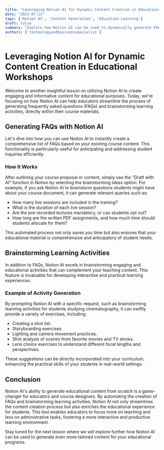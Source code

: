 ```yaml
---
title: "Leveraging Notion AI for Dynamic Content Creation in Educational Workshops"
date: "2023-07-23"
tags: ['Notion AI', 'Content Generation', 'Education Learning']
draft: false
summary: "Explore how Notion AI can be used to dynamically generate FAQs and learning activities for educational workshops, saving time and enhancing learning outcomes."
authors: ['technologyandbusinessspecialist']
---
```


# Leveraging Notion AI for Dynamic Content Creation in Educational Workshops

Welcome to another insightful lesson on utilizing Notion AI to create engaging and informative content for educational purposes. Today, we're focusing on how Notion AI can help educators streamline the process of generating frequently asked questions (FAQs) and brainstorming learning activities, directly within their course materials.

## Generating FAQs with Notion AI

Let's dive into how you can use Notion AI to instantly create a comprehensive list of FAQs based on your existing course content. This functionality is particularly useful for anticipating and addressing student inquiries efficiently.

### How It Works

After outlining your course proposal or content, simply use the "Draft with AI" function in Notion by selecting the brainstorming ideas option. For example, if you ask Notion AI to brainstorm questions students might have about your course document, it can generate relevant queries such as:

- How many live sessions are included in the training?
- What is the duration of each live session?
- Are the pre-recorded lectures mandatory, or can students opt out?
- How long are the written PDF assignments, and how much time should students allocate for them?

This automated process not only saves you time but also ensures that your educational material is comprehensive and anticipatory of student needs.

## Brainstorming Learning Activities

In addition to FAQs, Notion AI excels in brainstorming engaging and educational activities that can complement your teaching content. This feature is invaluable for developing interactive and practical learning experiences.

### Example of Activity Generation

By prompting Notion AI with a specific request, such as brainstorming learning activities for students studying cinematography, it can swiftly provide a variety of exercises, including:

- Creating a shot list.
- Storyboarding exercises.
- Lighting and camera movement practices.
- Shot analysis of scenes from favorite movies and TV shows.
- Lens choice exercises to understand different focal lengths and perspectives.

These suggestions can be directly incorporated into your curriculum, enhancing the practical skills of your students in real-world settings.

## Conclusion

Notion AI's ability to generate educational content from scratch is a game-changer for educators and course designers. By automating the creation of FAQs and brainstorming learning activities, Notion AI not only streamlines the content creation process but also enriches the educational experience for students. This tool enables educators to focus more on teaching and less on administrative tasks, fostering a more interactive and productive learning environment.

Stay tuned for the next lesson where we will explore further how Notion AI can be used to generate even more tailored content for your educational programs.

